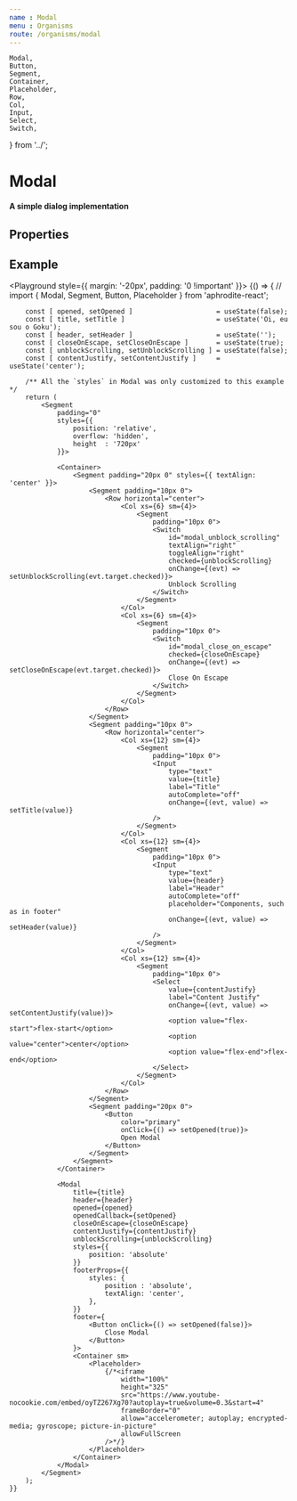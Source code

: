 ```yaml
---
name : Modal
menu : Organisms
route: /organisms/modal
---
```


    Modal,
    Button,
    Segment,
    Container,
    Placeholder,
    Row,
    Col,
    Input,
    Select,
    Switch,
} from '../';


# Modal
#### A simple dialog implementation

## Properties
<Props of={Modal} />

## Example
<Playground style={{ margin: '-20px', padding: '0 !important' }}>
    {() => {
        // import { Modal, Segment, Button, Placeholder } from 'aphrodite-react';

        const [ opened, setOpened ]                     = useState(false);
        const [ title, setTitle ]                       = useState('Oi, eu sou o Goku');
        const [ header, setHeader ]                     = useState('');
        const [ closeOnEscape, setCloseOnEscape ]       = useState(true);
        const [ unblockScrolling, setUnblockScrolling ] = useState(false);
        const [ contentJustify, setContentJustify ]     = useState('center');

        /** All the `styles` in Modal was only customized to this example */
        return (
            <Segment
                padding="0"
                styles={{
                    position: 'relative',
                    overflow: 'hidden',
                    height  : '720px'
                }}>

                <Container>
                    <Segment padding="20px 0" styles={{ textAlign: 'center' }}>
                        <Segment padding="10px 0">
                            <Row horizontal="center">
                                <Col xs={6} sm={4}>
                                    <Segment
                                        padding="10px 0">
                                        <Switch
                                            id="modal_unblock_scrolling"
                                            textAlign="right"
                                            toggleAlign="right"
                                            checked={unblockScrolling}
                                            onChange={(evt) => setUnblockScrolling(evt.target.checked)}>
                                            Unblock Scrolling
                                        </Switch>
                                    </Segment>
                                </Col>
                                <Col xs={6} sm={4}>
                                    <Segment
                                        padding="10px 0">
                                        <Switch
                                            id="modal_close_on_escape"
                                            checked={closeOnEscape}
                                            onChange={(evt) => setCloseOnEscape(evt.target.checked)}>
                                            Close On Escape
                                        </Switch>
                                    </Segment>
                                </Col>
                            </Row>
                        </Segment>
                        <Segment padding="10px 0">
                            <Row horizontal="center">
                                <Col xs={12} sm={4}>
                                    <Segment
                                        padding="10px 0">
                                        <Input
                                            type="text"
                                            value={title}
                                            label="Title"
                                            autoComplete="off"
                                            onChange={(evt, value) => setTitle(value)}
                                        />
                                    </Segment>
                                </Col>
                                <Col xs={12} sm={4}>
                                    <Segment
                                        padding="10px 0">
                                        <Input
                                            type="text"
                                            value={header}
                                            label="Header"
                                            autoComplete="off"
                                            placeholder="Components, such as in footer"
                                            onChange={(evt, value) => setHeader(value)}
                                        />
                                    </Segment>
                                </Col>
                                <Col xs={12} sm={4}>
                                    <Segment
                                        padding="10px 0">
                                        <Select
                                            value={contentJustify}
                                            label="Content Justify"
                                            onChange={(evt, value) => setContentJustify(value)}>
                                            <option value="flex-start">flex-start</option>
                                            <option value="center">center</option>
                                            <option value="flex-end">flex-end</option>
                                        </Select>
                                    </Segment>
                                </Col>
                            </Row>
                        </Segment>
                        <Segment padding="20px 0">
                            <Button
                                color="primary"
                                onClick={() => setOpened(true)}>
                                Open Modal
                            </Button>
                        </Segment>
                    </Segment>
                </Container>

                <Modal
                    title={title}
                    header={header}
                    opened={opened}
                    openedCallback={setOpened}
                    closeOnEscape={closeOnEscape}
                    contentJustify={contentJustify}
                    unblockScrolling={unblockScrolling}
                    styles={{
                        position: 'absolute'
                    }}
                    footerProps={{
                        styles: {
                            position : 'absolute',
                            textAlign: 'center',
                        },
                    }}
                    footer={
                        <Button onClick={() => setOpened(false)}>
                            Close Modal
                        </Button>
                    }>
                    <Container sm>
                        <Placeholder>
                            {/*<iframe
                                width="100%"
                                height="325"
                                src="https://www.youtube-nocookie.com/embed/oyTZ267Xg70?autoplay=true&volume=0.3&start=4"
                                frameBorder="0"
                                allow="accelerometer; autoplay; encrypted-media; gyroscope; picture-in-picture"
                                allowFullScreen
                            />*/}
                        </Placeholder>
                    </Container>
                </Modal>
            </Segment>
        );
    }}
</Playground>
